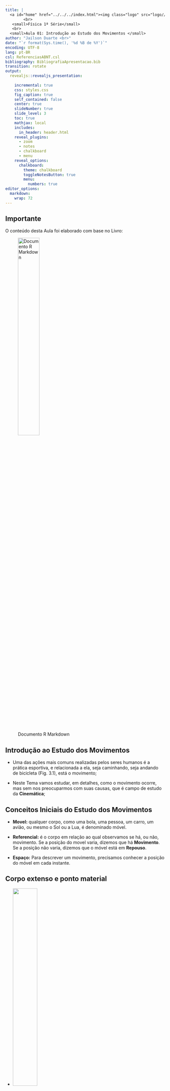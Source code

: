 ```yaml
---
title: |
  <a id="home" href="../../../index.html"><img class="logo" src="logo//logo.jpg"  alt="Home"></a>
        <br>
   <small>Física 1ª Série</small>
   <br>
  <small>Aula 01: Introdução ao Estudo dos Movimentos </small>
author: "Jailson Duarte <br>" 
date: "`r format(Sys.time(), '%d %B de %Y')`"
encoding: UTF-8
lang: pt-BR
csl: ReferenciasABNT.csl
bibliography: BibliografiaApresentacao.bib
transition: rotate
output: 
  revealjs::revealjs_presentation:
    
    incremental: true
    css: styles.css
    fig_caption: true
    self_contained: false
    center: true
    slideNumber: true
    slide_level: 3
    toc: true
    mathjax: local
    includes:
      in_header: header.html
    reveal_plugins: 
      - zoom
      - notes
      - chalkboard
      - menu
    reveal_options:
      chalkboard:
        theme: chalkboard  
        toggleNotesButton: true
        menu:
          numbers: true
editor_options: 
  markdown: 
    wrap: 72
---
```


## Importante {.texto .posicao}

O conteúdo desta Aula foi elaborado com base no Livro:

![Documento R Markdown](Figuras//livro1.jpg){width="40%"}

## Introdução ao Estudo dos Movimentos {.texto .posicao}

-   Uma das ações mais comuns realizadas pelos seres humanos é a prática esportiva,
e relacionada a ela, seja caminhando, seja andando de bicicleta (Fig. 3.1), está o movimento;

-  Neste Tema vamos estudar, em detalhes, como o movimento ocorre, mas sem nos preocuparmos com suas causas, que é campo de estudo da **Cinemática**; 


## Conceitos Iniciais do Estudo dos Movimentos {.texto}

- **Movel:** qualquer corpo, como uma bola, uma pessoa, um carro, um avião, ou mesmo o Sol ou a Lua, é denominado móvel.

- **Referencial:** é o corpo em relação ao qual observamos se há, ou não, movimento. Se a posição do movel varia, dizemos que há **Movimento**. Se a posição não varia, dizemos que o móvel está em **Repouso**.


- **Espaço:** Para descrever um movimento, precisamos conhecer a posição do móvel em cada instante.



## Corpo extenso e ponto material {.texto}


-   ![](Figuras//bike.jpg){width="40%"} 

- As dimensões da bicicleta devem 
ser levadas em conta; ela é, então, um **corpo extenso**;


## Corpo extenso e ponto material {.texto}


-   ![](Figuras//bike2.jpg){width="40%"} 

- Considerando o caminho percorrido, o tamanho da bicicleta se torna desprezível e, 
nesse caso, ela é um **ponto material**.



## Trajetória {.texto}

-   ![](Figuras//trajetoria.jpg){width="40%"} A Corrida Internacional de São Silvestre, que ocorre na cidade de São Paulo.  Na Figura  podemos ver o percurso de 15 km dessa corrida. Estamos representando a **trajetória**; 


## Deslocamento, velocidade e aceleração {.texto}

-   A Figura mostra um ciclista deslocando-se do ponto A em direção ao ponto B. Ao chegar ao ponto B, ela para e descansa para depois continuar e chegar ao ponto C. O percurso total demora duas horas e meia e, para ir de A a B, ela demora uma hora.

![](Figuras///ciclista.jpg){width="100%"}


## Deslocamento, velocidade e aceleração {.texto}

-   Com base no percurso da ciclista, podemos definir variáveis que descrevem o movimento, con- 
forme mostra a Tabela

- ![](Figuras///tab1.jpg){width="100%"}

## Deslocamento, velocidade e aceleração {.texto}

- **Deslocamento Escalar** é a variação na posição de um corpo, no caso a ciclista, considerando a posição inicial e a posição final. Pode ser representado pela expressão matemática $\Delta S = S- S_0$.

- O deslocamento da ciclista no trecho 1 é dado por:  $\Delta S_1 = 6 - 0 = 6$ km e no trecho 2 é dado por:  $\Delta S_1 = 18 - 6 = 12$ km. 

- O deslocamento total:  $\Delta S_{total} = 18 - 0 = 18$ km. 

## Deslocamento, velocidade e aceleração {.texto}

- Ao se deslocar pela ciclovia, a ciclista percorre o trajeto com certa rapidez, que pode ser medida considerando a variação do espaço percorrido e o correspondente intervalo de tempo. A grandeza física que permite quantificar essa rapidez é chamada de **velocidade escalar média** (vm) e pode ser representada pela seguinte expressão: $$Vm=\frac{\Delta s}{\Delta t}$$


## Deslocamento, velocidade e aceleração {.texto}

- A unidade de medida da velocidade da ciclista foi dada em quilômetro por hora (km/h). Porém, no Sistema Internacional de Unidades (SI), a unidade de medida de velocidade é dada em metro por segundo (m/s). Para converter km/h em m/s, e vice-versa, podemos fazer:

- ![](Figuras///metroSegundo.jpg){width="60%"}


## Deslocamento, velocidade e aceleração {.texto}

Voltando ao exemplo da ciclista, enquanto ela se desloca pela ciclovia, sua velocidade pode variar. A grandeza física que quantifica essa variação em um intervalo de tempo é chamada de aceleração escalar média ($a_m$), que é media em $m/s^2$e pode ser representada pela expressão:
$$Vm=\frac{\Delta v}{\Delta t}$$


## ![](Figuras///atividades.jpg){width="30%"}

01. Imagine um skatista andando em um parque com várias pessoas. Indique um referencial para o qual o skatista esteja em repouso e outro referencial para o qual ele esteja em movimento. Explique por que um movimento pode ser considerado relativo.

## ![](Figuras///atividades.jpg){width="30%"}

02. Um corredor inicia uma prova de 100 m rasos com aceleração igual a 3,0 $m/s^2$, mantida durante 3 s, quando ele passa a se deslocar com velocidade constante.

a)Calcule a velocidade do corredor após os três segundos iniciais.

b)Calcule o tempo total da prova.

## ![](Figuras///atividades.jpg){width="30%"}

03. Imagine que um paraquedista saltará de uma aeronave que se movimenta em uma trajetória retilínea, horizontal e para a direita. Ao saltar e deixar o movimento acontecer naturalmente, qual será a trajetória do paraquedista até chegar ao chão?


04. Um professor de Física, durante uma de suas aulas, perguntou aos alunos: “Por que podemos dizer que estamos todos em movimento mesmo que sentados em nossas carteiras?”

## ![](Figuras///atividades.jpg){width="30%"}

05. Uma partícula se desloca 5 km a cada 10 segundos. Determine sua velocidade média em m/s.


